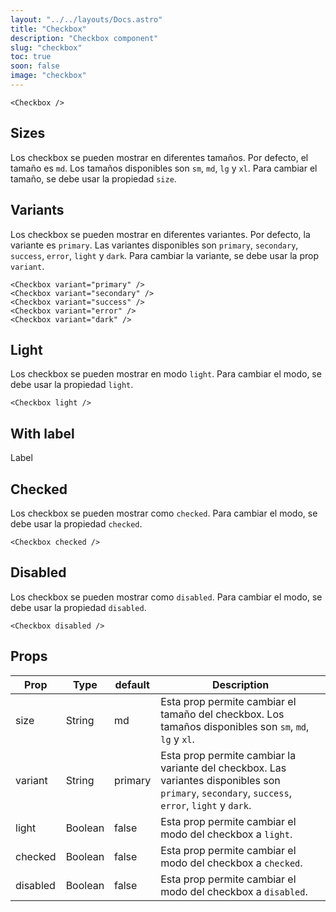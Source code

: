 ```yaml
---
layout: "../../layouts/Docs.astro"
title: "Checkbox"
description: "Checkbox component"
slug: "checkbox"
toc: true
soon: false
image: "checkbox"
---
```


<Example>
  <Checkbox />
</Example>

```astro
<Checkbox />
```

## Sizes

Los checkbox se pueden mostrar en diferentes tamaños. Por defecto, el tamaño es `md`. Los tamaños disponibles son `sm`, `md`, `lg` y `xl`. Para cambiar el tamaño, se debe usar la propiedad `size`.

<Example>
  <div class="flex items-center gap-6">
    <Checkbox size="sm" />
    <Checkbox size="md" />
    <Checkbox size="lg" />
    <Checkbox size="xl" />
  </div>
</Example>

## Variants

Los checkbox se pueden mostrar en diferentes variantes. Por defecto, la variante es `primary`. Las variantes disponibles son `primary`, `secondary`, `success`, `error`, `light` y `dark`. Para cambiar la variante, se debe usar la prop `variant`.

<Example>
  <div class="flex items-center gap-6">
    <Checkbox variant="primary" />
    <Checkbox variant="secondary" />
    <Checkbox variant="success" />
    <Checkbox variant="error" />
    <Checkbox variant="dark" />
  </div>
</Example>

```astro
<Checkbox variant="primary" />
<Checkbox variant="secondary" />
<Checkbox variant="success" />
<Checkbox variant="error" />
<Checkbox variant="dark" />
```

## Light

Los checkbox se pueden mostrar en modo `light`. Para cambiar el modo, se debe usar la propiedad `light`.

<Example isDark>
  <Checkbox light />
</Example>

```astro
<Checkbox light />
```

## With label

<Example>
  <label class='flex items-center gap-1 cursor-pointer'>
    <Checkbox />
    <span class="ml-2">Label</span>
  </label>
</Example>

## Checked

Los checkbox se pueden mostrar como `checked`. Para cambiar el modo, se debe usar la propiedad `checked`.

<Example>
  <Checkbox checked />
</Example>

```astro
<Checkbox checked />
```

## Disabled

Los checkbox se pueden mostrar como `disabled`. Para cambiar el modo, se debe usar la propiedad `disabled`.

<Example>
  <Checkbox disabled />
</Example>
  
```astro
<Checkbox disabled />
```

## Props

| Prop | Type | default | Description |
| ---- | ---- | ------- | ----------- |
| size | String | md | Esta prop permite cambiar el tamaño del checkbox. Los tamaños disponibles son `sm`, `md`, `lg` y `xl`. |
| variant | String | primary | Esta prop permite cambiar la variante del checkbox. Las variantes disponibles son `primary`, `secondary`, `success`, `error`, `light` y `dark`. |
| light | Boolean | false | Esta prop permite cambiar el modo del checkbox a `light`. |
| checked | Boolean | false | Esta prop permite cambiar el modo del checkbox a `checked`. |
| disabled | Boolean | false | Esta prop permite cambiar el modo del checkbox a `disabled`. |